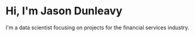 # Hi, I'm Jason Dunleavy

I'm a data scientist focusing on projects for the financial services industry.
